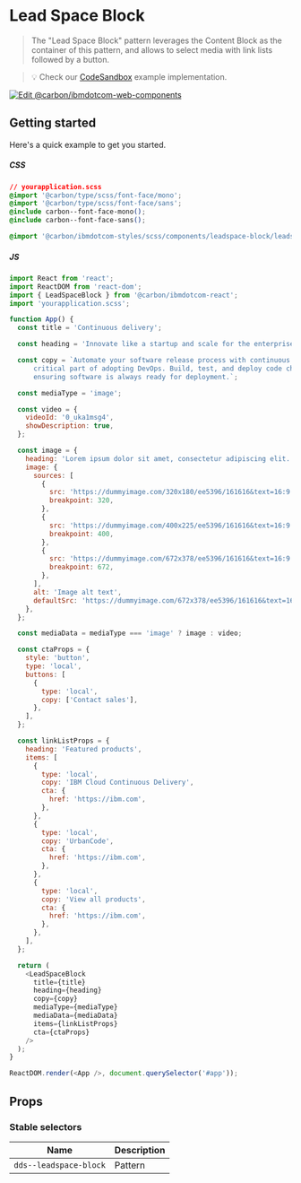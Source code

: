 
# Lead Space Block

> The "Lead Space Block" pattern leverages the Content Block as the container of
> this pattern, and allows to select media with link lists followed by a button.

> 💡 Check our
> [CodeSandbox](https://githubbox.com/carbon-design-system/ibm-dotcom-library/tree/master/packages/react/examples/codesandbox/components/LeadSpaceBlock)
> example implementation.

[![Edit @carbon/ibmdotcom-web-components](https://codesandbox.io/static/img/play-codesandbox.svg)](https://githubbox.com/carbon-design-system/ibm-dotcom-library/tree/master/packages/react/examples/codesandbox/components/LeadSpaceBlock)

## Getting started

Here's a quick example to get you started.

##### CSS

```css
// yourapplication.scss
@import '@carbon/type/scss/font-face/mono';
@import '@carbon/type/scss/font-face/sans';
@include carbon--font-face-mono();
@include carbon--font-face-sans();

@import '@carbon/ibmdotcom-styles/scss/components/leadspace-block/leadspace-block';
```

##### JS

```javascript
import React from 'react';
import ReactDOM from 'react-dom';
import { LeadSpaceBlock } from '@carbon/ibmdotcom-react';
import 'yourapplication.scss';

function App() {
  const title = 'Continuous delivery';

  const heading = 'Innovate like a startup and scale for the enterprise';

  const copy = `Automate your software release process with continuous delivery (CD)—the most 
      critical part of adopting DevOps. Build, test, and deploy code changes quickly, 
      ensuring software is always ready for deployment.`;

  const mediaType = 'image';

  const video = {
    videoId: '0_uka1msg4',
    showDescription: true,
  };

  const image = {
    heading: 'Lorem ipsum dolor sit amet, consectetur adipiscing elit.',
    image: {
      sources: [
        {
          src: 'https://dummyimage.com/320x180/ee5396/161616&text=16:9',
          breakpoint: 320,
        },
        {
          src: 'https://dummyimage.com/400x225/ee5396/161616&text=16:9',
          breakpoint: 400,
        },
        {
          src: 'https://dummyimage.com/672x378/ee5396/161616&text=16:9',
          breakpoint: 672,
        },
      ],
      alt: 'Image alt text',
      defaultSrc: 'https://dummyimage.com/672x378/ee5396/161616&text=16:9',
    },
  };

  const mediaData = mediaType === 'image' ? image : video;

  const ctaProps = {
    style: 'button',
    type: 'local',
    buttons: [
      {
        type: 'local',
        copy: ['Contact sales'],
      },
    ],
  };

  const linkListProps = {
    heading: 'Featured products',
    items: [
      {
        type: 'local',
        copy: 'IBM Cloud Continuous Delivery',
        cta: {
          href: 'https://ibm.com',
        },
      },
      {
        type: 'local',
        copy: 'UrbanCode',
        cta: {
          href: 'https://ibm.com',
        },
      },
      {
        type: 'local',
        copy: 'View all products',
        cta: {
          href: 'https://ibm.com',
        },
      },
    ],
  };

  return (
    <LeadSpaceBlock
      title={title}
      heading={heading}
      copy={copy}
      mediaType={mediaType}
      mediaData={mediaData}
      items={linkListProps}
      cta={ctaProps}
    />
  );
}

ReactDOM.render(<App />, document.querySelector('#app'));
```

## Props

<Props of={LeadSpaceBlock} />

### Stable selectors

| Name                   | Description |
| ---------------------- | ----------- |
| `dds--leadspace-block` | Pattern     |

<Description markdown={contributing} />
